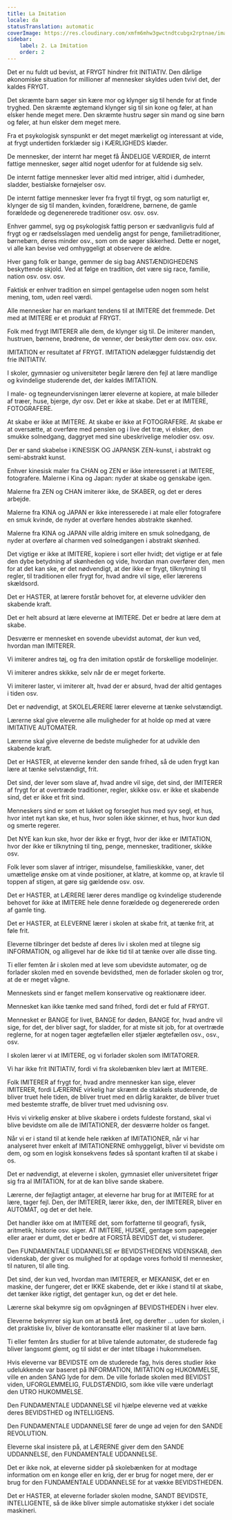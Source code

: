```yaml
---
title: La Imitation
locale: da
statusTranslation: automatic
coverImage: https://res.cloudinary.com/xmfm6mhw3gwctndtcubgx2rptnae/image/upload/v1740337243/small_cover_educacion_fundamental_a051170f1c.webp
sidebar:
    label: 2. La Imitation
    order: 2
---
```

Det er nu fuldt ud bevist, at FRYGT hindrer frit INITIATIV. Den dårlige økonomiske situation for millioner af mennesker skyldes uden tvivl det, der kaldes FRYGT.

Det skræmte barn søger sin kære mor og klynger sig til hende for at finde tryghed. Den skræmte ægtemand klynger sig til sin kone og føler, at han elsker hende meget mere. Den skræmte hustru søger sin mand og sine børn og føler, at hun elsker dem meget mere.

Fra et psykologisk synspunkt er det meget mærkeligt og interessant at vide, at frygt undertiden forklæder sig i KÆRLIGHEDS klæder.

De mennesker, der internt har meget få ÅNDELIGE VÆRDIER, de internt fattige mennesker, søger altid noget udenfor for at fuldende sig selv.

De internt fattige mennesker lever altid med intriger, altid i dumheder, sladder, bestialske fornøjelser osv.

De internt fattige mennesker lever fra frygt til frygt, og som naturligt er, klynger de sig til manden, kvinden, forældrene, børnene, de gamle forældede og degenererede traditioner osv. osv. osv.

Enhver gammel, syg og psykologisk fattig person er sædvanligvis fuld af frygt og er rædselsslagen med uendelig angst for penge, familietraditioner, børnebørn, deres minder osv., som om de søger sikkerhed. Dette er noget, vi alle kan bevise ved omhyggeligt at observere de ældre.

Hver gang folk er bange, gemmer de sig bag ANSTÆNDIGHEDENS beskyttende skjold. Ved at følge en tradition, det være sig race, familie, nation osv. osv. osv.

Faktisk er enhver tradition en simpel gentagelse uden nogen som helst mening, tom, uden reel værdi.

Alle mennesker har en markant tendens til at IMITERE det fremmede. Det med at IMITERE er et produkt af FRYGT.

Folk med frygt IMITERER alle dem, de klynger sig til. De imiterer manden, hustruen, børnene, brødrene, de venner, der beskytter dem osv. osv. osv.

IMITATION er resultatet af FRYGT. IMITATION ødelægger fuldstændig det frie INITIATIV.

I skoler, gymnasier og universiteter begår lærere den fejl at lære mandlige og kvindelige studerende det, der kaldes IMITATION.

I male- og tegneundervisningen lærer eleverne at kopiere, at male billeder af træer, huse, bjerge, dyr osv. Det er ikke at skabe. Det er at IMITERE, FOTOGRAFERE.

At skabe er ikke at IMITERE. At skabe er ikke at FOTOGRAFERE. At skabe er at oversætte, at overføre med penslen og i live det træ, vi elsker, den smukke solnedgang, daggryet med sine ubeskrivelige melodier osv. osv.

Der er sand skabelse i KINESISK OG JAPANSK ZEN-kunst, i abstrakt og semi-abstrakt kunst.

Enhver kinesisk maler fra CHAN og ZEN er ikke interesseret i at IMITERE, fotografere. Malerne i Kina og Japan: nyder at skabe og genskabe igen.

Malerne fra ZEN og CHAN imiterer ikke, de SKABER, og det er deres arbejde.

Malerne fra KINA og JAPAN er ikke interesserede i at male eller fotografere en smuk kvinde, de nyder at overføre hendes abstrakte skønhed.

Malerne fra KINA og JAPAN ville aldrig imitere en smuk solnedgang, de nyder at overføre al charmen ved solnedgangen i abstrakt skønhed.

Det vigtige er ikke at IMITERE, kopiere i sort eller hvidt; det vigtige er at føle den dybe betydning af skønheden og vide, hvordan man overfører den, men for at det kan ske, er det nødvendigt, at der ikke er frygt, tilknytning til regler, til traditionen eller frygt for, hvad andre vil sige, eller lærerens skældsord.

Det er HASTER, at lærere forstår behovet for, at eleverne udvikler den skabende kraft.

Det er helt absurd at lære eleverne at IMITERE. Det er bedre at lære dem at skabe.

Desværre er mennesket en sovende ubevidst automat, der kun ved, hvordan man IMITERER.

Vi imiterer andres tøj, og fra den imitation opstår de forskellige modelinjer.

Vi imiterer andres skikke, selv når de er meget forkerte.

Vi imiterer laster, vi imiterer alt, hvad der er absurd, hvad der altid gentages i tiden osv.

Det er nødvendigt, at SKOLELÆRERE lærer eleverne at tænke selvstændigt.

Lærerne skal give eleverne alle muligheder for at holde op med at være IMITATIVE AUTOMATER.

Lærerne skal give eleverne de bedste muligheder for at udvikle den skabende kraft.

Det er HASTER, at eleverne kender den sande frihed, så de uden frygt kan lære at tænke selvstændigt, frit.

Det sind, der lever som slave af, hvad andre vil sige, det sind, der IMITERER af frygt for at overtræde traditioner, regler, skikke osv. er ikke et skabende sind, det er ikke et frit sind.

Menneskers sind er som et lukket og forseglet hus med syv segl, et hus, hvor intet nyt kan ske, et hus, hvor solen ikke skinner, et hus, hvor kun død og smerte regerer.

Det NYE kan kun ske, hvor der ikke er frygt, hvor der ikke er IMITATION, hvor der ikke er tilknytning til ting, penge, mennesker, traditioner, skikke osv.

Folk lever som slaver af intriger, misundelse, familieskikke, vaner, det umættelige ønske om at vinde positioner, at klatre, at komme op, at kravle til toppen af stigen, at gøre sig gældende osv. osv.

Det er HASTER, at LÆRERE lærer deres mandlige og kvindelige studerende behovet for ikke at IMITERE hele denne forældede og degenererede orden af gamle ting.

Det er HASTER, at ELEVERNE lærer i skolen at skabe frit, at tænke frit, at føle frit.

Eleverne tilbringer det bedste af deres liv i skolen med at tilegne sig INFORMATION, og alligevel har de ikke tid til at tænke over alle disse ting.

Ti eller femten år i skolen med at leve som ubevidste automater, og de forlader skolen med en sovende bevidsthed, men de forlader skolen og tror, at de er meget vågne.

Menneskets sind er fanget mellem konservative og reaktionære ideer.

Mennesket kan ikke tænke med sand frihed, fordi det er fuld af FRYGT.

Mennesket er BANGE for livet, BANGE for døden, BANGE for, hvad andre vil sige, for det, der bliver sagt, for sladder, for at miste sit job, for at overtræde reglerne, for at nogen tager ægtefællen eller stjæler ægtefællen osv., osv., osv.

I skolen lærer vi at IMITERE, og vi forlader skolen som IMITATORER.

Vi har ikke frit INITIATIV, fordi vi fra skolebænken blev lært at IMITERE.

Folk IMITERER af frygt for, hvad andre mennesker kan sige, elever IMITERER, fordi LÆRERNE virkelig har skræmt de stakkels studerende, de bliver truet hele tiden, de bliver truet med en dårlig karakter, de bliver truet med bestemte straffe, de bliver truet med udvisning osv.

Hvis vi virkelig ønsker at blive skabere i ordets fuldeste forstand, skal vi blive bevidste om alle de IMITATIONER, der desværre holder os fanget.

Når vi er i stand til at kende hele rækken af IMITATIONER, når vi har analyseret hver enkelt af IMITATIONERNE omhyggeligt, bliver vi bevidste om dem, og som en logisk konsekvens fødes så spontant kraften til at skabe i os.

Det er nødvendigt, at eleverne i skolen, gymnasiet eller universitetet frigør sig fra al IMITATION, for at de kan blive sande skabere.

Lærerne, der fejlagtigt antager, at eleverne har brug for at IMITERE for at lære, tager fejl. Den, der IMITERER, lærer ikke, den, der IMITERER, bliver en AUTOMAT, og det er det hele.

Det handler ikke om at IMITERE det, som forfatterne til geografi, fysik, aritmetik, historie osv. siger. AT IMITERE, HUSKE, gentage som papegøjer eller araer er dumt, det er bedre at FORSTÅ BEVIDST det, vi studerer.

Den FUNDAMENTALE UDDANNELSE er BEVIDSTHEDENS VIDENSKAB, den videnskab, der giver os mulighed for at opdage vores forhold til mennesker, til naturen, til alle ting.

Det sind, der kun ved, hvordan man IMITERER, er MEKANISK, det er en maskine, der fungerer, det er IKKE skabende, det er ikke i stand til at skabe, det tænker ikke rigtigt, det gentager kun, og det er det hele.

Lærerne skal bekymre sig om opvågningen af BEVIDSTHEDEN i hver elev.

Eleverne bekymrer sig kun om at bestå året, og derefter ... uden for skolen, i det praktiske liv, bliver de kontoransatte eller maskiner til at lave børn.

Ti eller femten års studier for at blive talende automater, de studerede fag bliver langsomt glemt, og til sidst er der intet tilbage i hukommelsen.

Hvis eleverne var BEVIDSTE om de studerede fag, hvis deres studier ikke udelukkende var baseret på INFORMATION, IMITATION og HUKOMMELSE, ville en anden SANG lyde for dem. De ville forlade skolen med BEVIDST viden, UFORGLEMMELIG, FULDSTÆNDIG, som ikke ville være underlagt den UTRO HUKOMMELSE.

Den FUNDAMENTALE UDDANNELSE vil hjælpe eleverne ved at vække deres BEVIDSTHED og INTELLIGENS.

Den FUNDAMENTALE UDDANNELSE fører de unge ad vejen for den SANDE REVOLUTION.

Eleverne skal insistere på, at LÆRERNE giver dem den SANDE UDDANNELSE, den FUNDAMENTALE UDDANNELSE.

Det er ikke nok, at eleverne sidder på skolebænken for at modtage information om en konge eller en krig, der er brug for noget mere, der er brug for den FUNDAMENTALE UDDANNELSE for at vække BEVIDSTHEDEN.

Det er HASTER, at eleverne forlader skolen modne, SANDT BEVIDSTE, INTELLIGENTE, så de ikke bliver simple automatiske stykker i det sociale maskineri.

